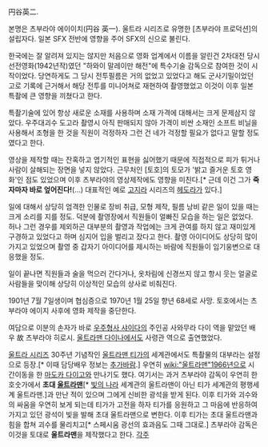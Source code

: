 円谷英二.

본명은 츠부라야 에이이치(円谷 英一). 울트라 시리즈로 유명한 [츠부라야 프로덕션]의 설립자다. 일본 SFX 전반에 영향을 주어 SFX의 신으로 불린다.

한국에는 잘 알려져 있지는 않지만 처음으로 영화 업계에서 이름을 알린건 2차대전 당시 선전영화(1942년작)였던 "하와이 말레이만 해전"에 특수기술 감독으로 참여한 것이 시작이었다. 당연하게도 그 당시 전투필름은 거의 없었고 있었다고 해도 군사기밀이었던 고로 기록에 근거해서 해당 전투를 미니어쳐로 재현하여 촬영했었고 이것이 이후 일본 특촬에 큰 영향을 끼쳤다고 한다.

특촬기술에 있어 항상 새로운 소재를 사용하며 소재 가격에 대해서는 크게 문제삼지 않았다. 우주대괴수 도고라 촬영시 아직 판매되지 않아 가격이 비싼 소재인 소프트 비닐을 사용해서 조형을 한 것을 직원이 걱정하자 그런 건 네가 걱정할 필요가 없다고 말할 정도였다고 한다.

영상을 제작할 때는 잔혹하고 엽기적인 표현을 싫어했기 때문에 직접적으로 피가 튀거나 사람이 살해되는 장면을 넣지 않았다. 근무처인 [토호]의 토모가 '밝고 즐거운 토호 영화'인 점도 있었으며 이후 츠부라야의 영상제작에도 영향을 미친다.[* 근데 이건 그가 '''죽자마자 바로 엎어진다!'''(...) 대표적인 예로 [[고지라]] 시리즈의 [[헤도라]]가 있다.]

일에 대해서 상당히 엄격한 인물로 장비 취급, 모형 제작, 필름 낭비 같은 일이 있을 때는 크게 소리를 지를 정도. 덕분에 촬영장에서 직원들이 얼빠진 모습을 하는 일은 없었다. 허나 그런 경우를 제외하곤 대부분의 촬영과 작업에는 크게 관여를 하지 않고 재미있게 구경하고 있었다고 하며 심지어 입을 벌리고 잤다고 한다. 촬영 아이디어도 상당히 많이 가지고 있었으며 촬영 중 갑자기 아이디어를 제시하는 바람에 직원들이 임기웅변으로 대응했을 정도.

일이 끝나면 직원들과 술을 먹으러 간다거나, 옷차림에 신경쓰지 않고 항시 웃는 얼굴로 사람들을 맞이해 상당히 이상적인 모습의 상사로 비춰진다.

1901년 7월 7일생이며 협심증으로 1970년 1월 25일 향년 68세로 사망. 토호에서는 츠부라야 에이지 사후에 영화 제작을 중단한다.

여담으로 이분의 손자가 바로 [[우주형사 샤이다]]의 주인공 사와무라 다이 역을 맡았던 배우 故 츠부라야 히로시. [[울트라맨 다이나]]에서도 사령관 역으로 출연했었다.

[[울트라 시리즈]] 30주년 기념작인 [[울트라맨 티가]]의 세계관에서도 특촬물의 대부라는 설정으로 등장.[* 이때 담당배우 정보는 [[추가바람]].] 우연히 [[wiki:"울트라맨"1966년]]으로 시간이동을 한 [[마도카 다이고]]와 만나기도 했다. 여기서는 과거 츠부라야 감독이 우연히 한 호숫가에서 '''초대 [[울트라맨]]'''[* [[빛의 나라]] 세계관의 울트라맨이 아닌 티가 세계관의 평행세계 울트라맨.]과 만난 적이 있으며 그에게 신비한 광석을 받게 된다. 이후 티가와 괴수와의 싸움을 우연히 보게 되는데 티가가 고전을 하자 티가를 응원하고 그 마음에 반응하여 가지고 있던 광석이 빛을 발해 초대 울트라맨으로 변한다. 이후 티가는 초대 울트라맨과 힘을 합쳐 괴수를 물리치고[* 스페시움 광선의 효과음도 그때 그대로.] 츠부라야 감독은 이것을 토대로 '''울트라맨'''을 제작했다고 한다.
[[각주]]
